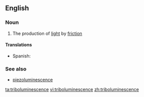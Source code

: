 ==English==

===Noun===
{{wikipedia}}
{{en-noun|-}}

# The production of [[light]] by [[friction]]

====Translations====
{{trans-top|production of light}}
*Spanish: {{t|es|triboluminiscencia|f}}
{{trans-mid}}
{{trans-bottom}}

===See also===
*[[piezoluminescence]]

[[ta:triboluminescence]]
[[vi:triboluminescence]]
[[zh:triboluminescence]]